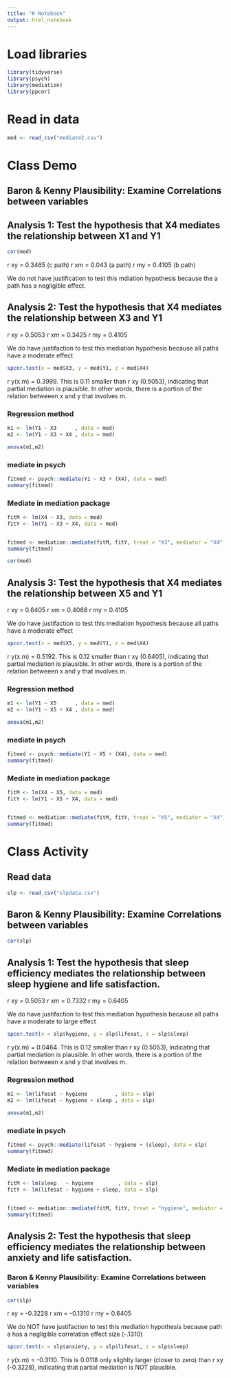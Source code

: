 ```yaml
---
title: "R Notebook"
output: html_notebook
---
```


# Load libraries
```r
library(tidyverse)
library(psych)
library(mediation)
library(ppcor)
```

# Read in data
```r
med <- read_csv("mediate2.csv")
```

# Class Demo
## Baron & Kenny Plausibility: Examine Correlations between variables
## Analysis 1: Test the hypothesis that X4 mediates the relationship between X1 and Y1

```r
cor(med)
```

r xy = 0.3465 (c path)
r xm = 0.043 (a path)
r my = 0.4105 (b path)

We do not have justification to test this mdiation hypothesis because the a path has a negligible effect.

## Analysis 2: Test the hypothesis that X4 mediates the relationship between X3 and Y1

r xy = 0.5053
r xm = 0.3425
r my = 0.4105

We do have justifaction to test this mediation hypothesis because all paths have a moderate effect

```r
spcor.test(x = med$X3, y = med$Y1, z = med$X4)
```

r y(x.m) = 0.3999. This is 0.11 smaller than r xy (0.5053), indicating that partial mediation is plausible. In other words, there is a portion of the relation betweeen x and y that involves m.


### Regression method
```r
m1 <- lm(Y1 ~ X3      , data = med)
m2 <- lm(Y1 ~ X3 + X4 , data = med)

anova(m1,m2)

```



### mediate in psych
```r

fitmed <- psych::mediate(Y1 ~ X3 + (X4), data = med)
summary(fitmed)

```



### Mediate in mediation package
```r
fitM <- lm(X4 ~ X3, data = med)
fitY <- lm(Y1 ~ X3 + X4, data = med)


fitmed <- mediation::mediate(fitM, fitY, treat = "X3", mediator = "X4")
summary(fitmed)

```

```r
cor(med)
```

## Analysis 3: Test the hypothesis that X4 mediates the relationship between X5 and Y1

r xy = 0.6405
r xm = 0.4068
r my = 0.4105

We do have justifaction to test this mediation hypothesis because all paths have a moderate effect

```r
spcor.test(x = med$X5, y = med$Y1, z = med$X4)
```


r y(x.m) = 0.5192. This is 0.12 smaller than r xy (0.6405), indicating that partial mediation is plausible. In other words, there is a portion of the relation betweeen x and y that involves m.



### Regression method
```r
m1 <- lm(Y1 ~ X5      , data = med)
m2 <- lm(Y1 ~ X5 + X4 , data = med)

anova(m1,m2)

```


### mediate in psych
```r

fitmed <- psych::mediate(Y1 ~ X5 + (X4), data = med)
summary(fitmed)

```


### Mediate in mediation package
```r
fitM <- lm(X4 ~ X5, data = med)
fitY <- lm(Y1 ~ X5 + X4, data = med)


fitmed <- mediation::mediate(fitM, fitY, treat = "X5", mediator = "X4")
summary(fitmed)

```


# Class Activity

## Read data
```r
slp <- read_csv("slpdata.csv")
```



## Baron & Kenny Plausibility: Examine Correlations between variables
```r
cor(slp)
```

## Analysis 1: Test the hypothesis that sleep efficiency mediates the relationship between sleep hygiene and life satisfaction.

r xy = 0.5053
r xm = 0.7332
r my = 0.6405

We do have justifaction to test this mediation hypothesis because all paths have a moderate to large effect

```r
spcor.test(x = slp$hygiene, y = slp$lifesat, z = slp$sleep)
```



r y(x.m) = 0.0464. This is 0.12 smaller than r xy (0.5053), indicating that partial mediation is plausible. In other words, there is a portion of the relation betweeen x and y that involves m.


### Regression method
```r
m1 <- lm(lifesat ~ hygiene         , data = slp)
m2 <- lm(lifesat ~ hygiene + sleep , data = slp)

anova(m1,m2)
```

### mediate in psych
```r

fitmed <- psych::mediate(lifesat ~ hygiene + (sleep), data = slp)
summary(fitmed)

```


### Mediate in mediation package
```r
fitM <- lm(sleep   ~ hygiene        , data = slp)
fitY <- lm(lifesat ~ hygiene + sleep, data = slp)


fitmed <- mediation::mediate(fitM, fitY, treat = "hygiene", mediator = "sleep")
summary(fitmed)

```

## Analysis 2: Test the hypothesis that sleep efficiency mediates the relationship between anxiety and life satisfaction.
### Baron & Kenny Plausibility: Examine Correlations between variables
```r
cor(slp)
```

r xy = -0.3228
r xm = -0.1310
r my = 0.6405

We do NOT have justifaction to test this mediation hypothesis because path a has a negligible correlation effect size (-.1310)


```r
spcor.test(x = slp$anxiety, y = slp$lifesat, z = slp$sleep)
```

r y(x.m) = -0.3110. This is 0.0118 only slighlty larger (closer to zero) than r xy (-0.3228), indicating that partial mediation is NOT plausible.



